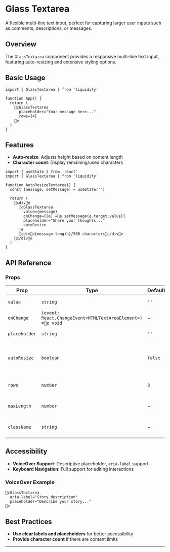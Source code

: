 # Glass Textarea

A flexible multi-line text input, perfect for capturing larger user inputs such as comments, descriptions, or messages.

## Overview

The `GlassTextarea` component provides a responsive multi-line text input, featuring auto-resizing and extensive styling options.

## Basic Usage

```tsx
import { GlassTextarea } from 'liquidify'

function App() {
  return (
    cGlassTextarea
      placeholder="Your message here..."
      rows={4}
    e
  )
}
```

## Features

- **Auto-resize**: Adjusts height based on content length
- **Character count**: Display remaining/used characters

```tsx
import { useState } from 'react'
import { GlassTextarea } from 'liquidify'

function AutoResizeTextarea() {
  const [message, setMessage] = useState('')

  return (
    cdive
      cGlassTextarea
        value={message}
        onChange={(e) =e setMessage(e.target.value)}
        placeholder="Share your thoughts..."
        autoResize
      e
      cdive{message.length}/500 charactersc/dive
    c/dive
  )
}
```

## API Reference

### Props

| Prop          | Type                                                      | Default | Description                            |
| ------------- | --------------------------------------------------------- | ------- | -------------------------------------- |
| `value`       | `string`                                                  | `''`    | Current text value                     |
| `onChange`    | `(event: React.ChangeEvent<HTMLTextAreaElement>) =e void` | -       | Handler on text change                 |
| `placeholder` | `string`                                                  | `''`    | Placeholder text                       |
| `autoResize`  | `boolean`                                                 | `false` | Enables auto-resizing based on content |
| `rows`        | `number`                                                  | `3`     | Initial number of visible rows         |
| `maxLength`   | `number`                                                  | -       | Maximum character length               |
| `className`   | `string`                                                  | -       | Additional CSS classes                 |

## Accessibility

- **VoiceOver Support**: Descriptive placeholder, `aria-label` support
- **Keyboard Navigation**: Full support for editing interactions

### VoiceOver Example

```tsx
cGlassTextarea
  aria-label="Story description"
  placeholder="Describe your story..."
e
```

## Best Practices

- **Use clear labels and placeholders** for better accessibility
- **Provide character count** if there are content limits

---
